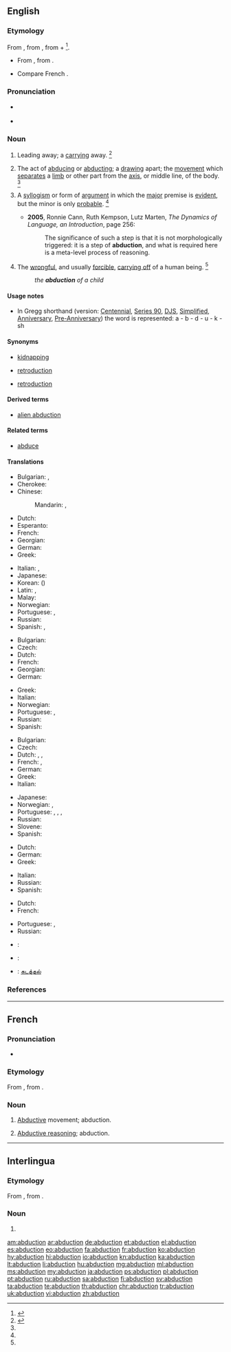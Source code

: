 ==English==
{{slim-wikipedia}}
{{wikisource1911Enc|Abduction|Abduction (law)}}

===Etymology===
From {{etyl|la|en}} {{term/t|la|abductiō||robbing; abduction}}, from {{term/t|la|abdūcō||take or lead away}}, from {{term|ab||away|lang=la}} + {{term/t|la|dūcō||to lead}}<ref>{{R:CDOE|page=2}}</ref>.
* {{sense|physiology}} From {{etyl|fr|en}}, from {{etyl|la|en}} {{term|abductus|lang=la}}.
* Compare French {{term|lang=fr|abduction}}.

===Pronunciation===
* {{a|RP}} {{IPA|/əbˈdʌk.ʃn̩/}}
* {{a|US}} {{IPA|/æbˈdʌk.ʃn̩/|/æbˈdək.ʃn̩/|/əbˈdək.ʃn̩/}}

===Noun===
{{en-noun}}

# Leading away; a [[carry]]ing away. {{defdate|Early 17<sup>th</sup> century.}}<ref name=SOED>{{R:SOED5|page=3}}</ref>
# {{context|physiology|lang=en}} The act of [[abduce|abducing]] or [[abduct]]ing; a [[draw]]ing apart; the [[movement]] which [[separate]]s a [[limb]] or other part from the [[axis]], or middle line, of the body. {{defdate|Mid 17<sup>th</sup> century.}}<ref name=SOED/>{{rfex}}
# {{context|logic|lang=en}} A [[syllogism]] or form of [[argument]] in which the [[major]] premise is [[evident]], but the minor is only [[probable]]. {{defdate|Late 17<sup>th</sup> century.}}<ref name=SOED/>
#* '''2005''', Ronnie Cann, Ruth Kempson, Lutz Marten, ''The Dynamics of Language, an Introduction'', page 256:
#*: The significance of such a step is that it is not morphologically triggered: it is a step of '''abduction''', and what is required here is a meta-level process of reasoning.
# The [[wrongful]], and usually [[forcible]], [[carry off|carrying off]] of a human being. {{defdate|Mid 18<sup>th</sup> century.}}<ref name=SOED/>
#: ''the '''abduction''' of a child''

====Usage notes====
* In Gregg shorthand (version: [[w:Gregg_Shorthand#Centennial_Gregg_Shorthand|Centennial]], [[w:Gregg_Shorthand#Series_90_Gregg_Shorthand|Series 90]], [[w:Gregg_Shorthand#Diamond_Jubilee_Gregg_Shorthand|DJS]], [[w:Gregg_Shorthand#Simplified_Gregg_Shorthand|Simplified]], [[w:Gregg_Shorthand#Anniversary_Gregg_Shorthand|Anniversary]], [[w:Gregg_Shorthand#Pre-Anniversary_Gregg_Shorthand|Pre-Anniversary]]) the word is represented: a - b - d - u - k - sh

====Synonyms====
* {{sense|legal|carrying off of human being}} [[kidnapping]]
* {{sense|logic}} [[retroduction]]
* {{sense|determining most plausible explanation}} [[retroduction]]

====Derived terms====
* [[alien abduction]]

====Related terms====
* [[abduce]]

====Translations====
{{trans-top|act of abducing or abducting}}
* Bulgarian: {{t|bg|отвличане|n|tr=otvličane}}, {{t+|bg|похищение|n|tr=poxišténie}}
* Cherokee: {{t|chr|ᎠᏓᏘᎿᏫᏗᏍᎬ|tr=agutihnawidisgv|sc=Cher}}
* Chinese:
*: Mandarin: {{t|cmn|綁架|sc=Hani}}, {{t+|cmn|绑架|tr=bǎngjià|sc=Hani}}
* Dutch: {{t+|nl|ontvoeren|n}}
* Esperanto: {{t|eo|forrabo}}
* French: {{t+|fr|enlèvement|m}}
* Georgian: {{t|ka|მოტაცება|tr=motac’eba|sc=Geor}}
* German: {{t+|de|Entführung|f}}
* Greek: {{t+|el|απαγωγή|f|sc=Grek}}
{{trans-mid}}
* Italian: {{t+|it|rapimento|m}}, {{t+|it|sequestro|m}}
* Japanese: {{t+|ja|誘拐|tr=ゆうかい, yūkai}}
* Korean: {{t+|ko|유괴|tr=yugoe|sc=Kore}} ({{t+|ko|誘拐|sc=Kore}})
* Latin: {{t|la|abductiō|f}}, {{t|la|raptiō|f}}
* Malay: {{t|ms|penculikan}}
* Norwegian: {{t|no|bortføring|c}}
* Portuguese: {{qualifier|Brazil}} {{t+|pt|abdução|m}}, {{qualifier|Portugal}} {{t|pt|abducção|m}}
* Russian: {{t+|ru|похище́ние|n|tr=poxiščénije}}
* Spanish: {{t+|es|rapto|m}}, {{t+|es|secuestro|m}}
{{trans-bottom}}

{{trans-top|physiology: movement separating limb from axis}}
* Bulgarian: {{t|bg|абдукция|f|tr=abdúkcija}}
* Czech: {{t|cs|abdukce}}
* Dutch: {{t+|nl|abductie|f}}
* French: {{t+|fr|abduction|f}}
* Georgian: {{t+|ka|აბდუქცია|tr=abduk’c’ia|sc=Geor}}
* German: {{t+|de|Abduktion|f}}
{{trans-mid}}
* Greek: {{t+|el|απαγωγή|f|sc=Grek}}
* Italian: {{t+|it|abduzione|f}}
* Norwegian: {{t|no|abduksjon|m}}
* Portuguese: {{qualifier|Brazil}} {{t+|pt|abdução|m}}, {{qualifier|Portugal}} {{t|pt|abducção|m}}
* Russian: {{t+|ru|абдукция|f|tr=abdúkcija|sc=Cyrl}}
* Spanish: {{t+|es|abducción|f}}
{{trans-bottom}}

{{trans-top|law: carrying off of a human being}}
* Bulgarian: {{t|bg|отвличане|n|tr=otvličane}}
* Czech: {{t+|cs|únos|m}}
* Dutch: {{t+|nl|ontvoering|f}}, {{t+|nl|kidnapping|f}}, {{t|nl|schaking|f}}
* French: {{t+|fr|rapt|m}}, {{t+|fr|enlèvement|m}}
* German: {{t+|de|Entführung|f}}
* Greek: {{t+|el|απαγωγή|f|sc=Grek}}
* Italian: {{t+|it|rapimento|m}}
{{trans-mid}}
* Japanese: {{t+|ja|誘拐|tr=ゆうかい, yūkai}}
* Norwegian: {{t|no|bortføring|c}}, {{t|no|kidnapping|c}}
* Portuguese: {{t+|pt|rapto}}, {{t+|pt|abdução|f}}, {{qualifier|Brazil}} {{t+|pt|seqüestro|m}}, {{qualifier|Portugal}} {{t|pt|abducção|m}}
* Russian: {{t+|ru|похище́ние|n|tr=poxiščénije}}
* Slovene: {{t+|sl|ugrabitev|f}}
* Spanish: {{t+|es|rapto|m}}
{{trans-bottom}}

{{trans-top|logic: syllogism}}
* Dutch: {{t+|nl|abductie|f}}
* German: {{t+|de|Abduktion|f}}
* Greek: {{t+|el|απαγωγή|f|sc=Grek}}
{{trans-mid}}
* Italian: {{t+|it|abduzione|f}}
* Russian: {{t+|ru|абдукция|f|tr=abdúkcija|sc=Cyrl}}
* Spanish: {{t+|es|abducción|f}}
{{trans-bottom}}

{{trans-top|computing: process of inference}}
* Dutch: {{t+|nl|abductie|f}}
* French: {{t+|fr|abduction|f}}
{{trans-mid}}
* Portuguese: {{qualifier|Brazil}} {{t+|pt|abdução|m}}, {{qualifier|Portugal}} {{t|pt|abducção|m}}
* Russian: {{t+|ru|абдукция|f|tr=abdúkcija|sc=Cyrl}}
{{trans-bottom}}

{{trans-top|education: process used in getting students to see disciplinary regularity}}
{{trans-mid}}
{{trans-bottom}}

{{checktrans-top}}
* {{ttbc|fr}}: {{t+|fr|abduction|f}}
* {{ttbc|ia}}: {{t|ia|abduction}}
* {{ttbc|ta}}: [[கடத்தல்]]
{{trans-bottom}}

===References===
<references/>

----

==French==

===Pronunciation===
* {{IPA|lang=fr|/abdyksjɔ̃/}}

===Etymology===
From {{etyl|la|fr}} {{term/t|la|abductiō||robbing; abduction}}, from {{term/t|la|abdūcō||take or lead away}}.

===Noun===
{{fr-noun|f}}

# {{context|physiology|lang=fr}} [[abductive|Abductive]] movement; abduction.
# {{context|logic|computing|lang=fr}} [[abductive reasoning|Abductive reasoning]]; abduction.

----

==Interlingua==

===Etymology===
From {{etyl|la|ia}} {{term/t|la|abductiō||robbing; abduction}}, from {{term/t|la|abdūcō||take or lead away}}.

===Noun===
{{ia-noun|es}}

# {{l/en|abduction}}

[[am:abduction]]
[[ar:abduction]]
[[de:abduction]]
[[et:abduction]]
[[el:abduction]]
[[es:abduction]]
[[eo:abduction]]
[[fa:abduction]]
[[fr:abduction]]
[[ko:abduction]]
[[hy:abduction]]
[[hi:abduction]]
[[io:abduction]]
[[kn:abduction]]
[[ka:abduction]]
[[lt:abduction]]
[[li:abduction]]
[[hu:abduction]]
[[mg:abduction]]
[[ml:abduction]]
[[ms:abduction]]
[[my:abduction]]
[[ja:abduction]]
[[ps:abduction]]
[[pl:abduction]]
[[pt:abduction]]
[[ru:abduction]]
[[sa:abduction]]
[[fi:abduction]]
[[sv:abduction]]
[[ta:abduction]]
[[te:abduction]]
[[th:abduction]]
[[chr:abduction]]
[[tr:abduction]]
[[uk:abduction]]
[[vi:abduction]]
[[zh:abduction]]